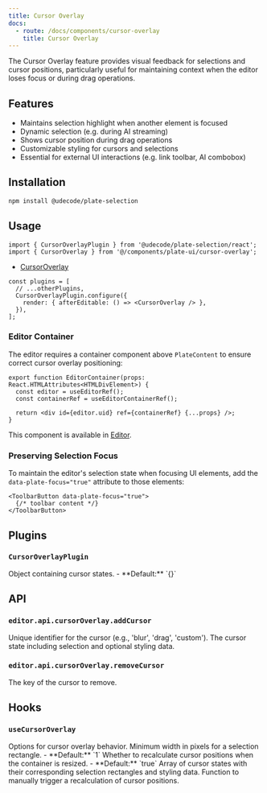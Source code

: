 ```yaml
---
title: Cursor Overlay
docs:
  - route: /docs/components/cursor-overlay
    title: Cursor Overlay
---
```


<ComponentPreview name="cursor-overlay-demo" />

<PackageInfo>

The Cursor Overlay feature provides visual feedback for selections and cursor positions, particularly useful for maintaining context when the editor loses focus or during drag operations.

## Features

- Maintains selection highlight when another element is focused
- Dynamic selection (e.g. during AI streaming)
- Shows cursor position during drag operations
- Customizable styling for cursors and selections
- Essential for external UI interactions (e.g. link toolbar, AI combobox)

</PackageInfo>

## Installation

```bash
npm install @udecode/plate-selection
```

## Usage

```tsx
import { CursorOverlayPlugin } from '@udecode/plate-selection/react';
import { CursorOverlay } from '@/components/plate-ui/cursor-overlay';
```

- [CursorOverlay](/docs/components/cursor-overlay)

```tsx
const plugins = [
  // ...otherPlugins,
  CursorOverlayPlugin.configure({
    render: { afterEditable: () => <CursorOverlay /> },
  }),
];
```

### Editor Container

The editor requires a container component above `PlateContent` to ensure correct cursor overlay positioning:

```tsx
export function EditorContainer(props: React.HTMLAttributes<HTMLDivElement>) {
  const editor = useEditorRef();
  const containerRef = useEditorContainerRef();

  return <div id={editor.uid} ref={containerRef} {...props} />;
}
```

This component is available in [Editor](/docs/components/editor).

### Preserving Selection Focus

To maintain the editor's selection state when focusing UI elements, add the `data-plate-focus="true"` attribute to those elements:

```tsx
<ToolbarButton data-plate-focus="true">
  {/* toolbar content */}
</ToolbarButton>
```

## Plugins

### `CursorOverlayPlugin`

<API name="CursorOverlayPlugin">
<APIOptions>
  <APIItem name="cursors" type="Record<string, CursorState<CursorData>>">
    Object containing cursor states.
    - **Default:** `{}`
  </APIItem>
</APIOptions>
</API>

## API

### `editor.api.cursorOverlay.addCursor`

<API name="addCursor">
<APIParameters>
  <APIItem name="key" type="string">
    Unique identifier for the cursor (e.g., 'blur', 'drag', 'custom').
  </APIItem>
  <APIItem name="cursor" type="CursorState<CursorData>">
    The cursor state including selection and optional styling data.
  </APIItem>
</APIParameters>
</API>

### `editor.api.cursorOverlay.removeCursor`

<API name="removeCursor">
<APIParameters>
  <APIItem name="key" type="string">
    The key of the cursor to remove.
  </APIItem>
</APIParameters>
</API>

## Hooks

### `useCursorOverlay`

<API name="useCursorOverlay">
<APIParameters>
  <APIItem name="options" type="object" optional>
    Options for cursor overlay behavior.
  </APIItem>
</APIParameters>

<APIOptions type="object">
  <APIItem name="minSelectionWidth" type="number" optional>
    Minimum width in pixels for a selection rectangle.
    - **Default:** `1`
  </APIItem>
  <APIItem name="refreshOnResize" type="boolean" optional>
    Whether to recalculate cursor positions when the container is resized.
    - **Default:** `true`
  </APIItem>
</APIOptions>

<APIReturns type="object">
  <APIItem name="cursors" type="CursorOverlayState<TCursorData>[]">
    Array of cursor states with their corresponding selection rectangles and styling data.
  </APIItem>
  <APIItem name="refresh" type="() => void">
    Function to manually trigger a recalculation of cursor positions.
  </APIItem>
</APIReturns>
</API>

